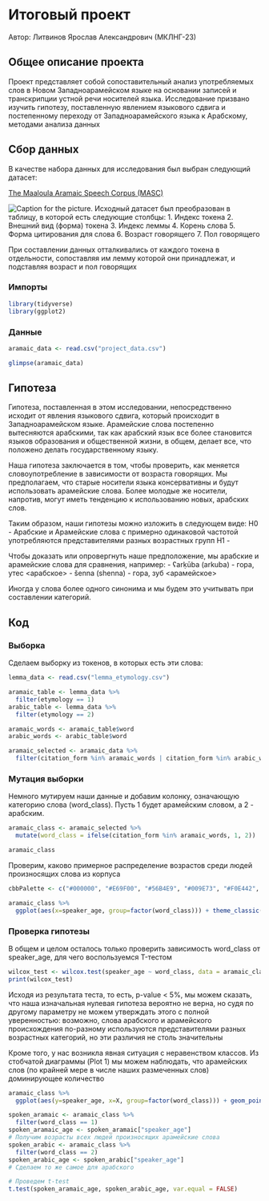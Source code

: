 # Итоговый проект
Автор: Литвинов Ярослав Александрович (МКЛНГ-23)

## Общее описание проекта

Проект представляет собой сопоставительный анализ употребляемых слов в Новом Западноарамейском языке на основании записей и транскрипции устной речи носителей языка. Исследование призвано изучить гипотезу, поставленную явлением языкового сдвига и постепенному переходу от Западноарамейского языка к Арабскому, методами анализа данных

## Сбор данных

В качестве набора данных для исследования был выбран следующий датасет:

[The Maaloula Aramaic Speech Corpus (MASC)](https://zenodo.org/records/6496714)

![Caption for the picture.](D:\Code\da_sgdlceva_mklng\aramaic\images\db_layout.png)
Исходный датасет был преобразован в таблицу, в которой есть следующие столбцы:
1. Индекс токена
2. Внешний вид (форма) токена
3. Индекс леммы
4. Корень слова
5. Форма цитирования для слова
6. Возраст говорящего
7. Пол говорящего

При составлении данных отталкивались от каждого токена в отдельности, сопоставляя им лемму которой они принадлежат, и подставляя возраст и пол говорящих

### Импорты

```r
library(tidyverse)
library(ggplot2)
```

### Данные

```r
aramaic_data <- read.csv("project_data.csv")
```

```r
glimpse(aramaic_data)
```

## Гипотеза
Гипотеза, поставленная в этом исследовании, непосредственно исходит от явления языкового сдвига, который происходит в Западноарамейском языке. Арамейские слова постепенно вытесняются арабскими, так как арабский язык все более становится языков образования и общественной жизни, в общем, делает все, что положено делать государственному языку.

Наша гипотеза заключается в том, чтобы проверить, как меняется словоупотребление в зависимости от возраста говорящих. Мы предполагаем, что старые носители языка консервативны и будут использовать арамейские слова. Более молодые же носители, напротив, могут иметь тенденцию к использованию новых, арабских слов. 

Таким образом, наши гипотезы можно изложить в следующем виде:
H0 - Арабские и Арамейские слова с примерно одинаковой частотой употребляются представителями разных возрастных групп
H1 - 

Чтобы доказать или опровергнуть наше предположение, мы арабские и арамейские слова для сравнения, например:
- ʕarḳūba (arkuba) - гора, утес <арабское>
- šenna (shenna) - гора, зуб <арамейское>

Иногда у слова более одного синонима и мы будем это учитывать при составлении категорий.

## Код

### Выборка

Сделаем выборку из токенов, в которых есть эти слова:

```r
lemma_data <- read.csv("lemma_etymology.csv")
```

```r
aramaic_table <- lemma_data %>%
  filter(etymology == 1)
arabic_table <- lemma_data %>%
  filter(etymology == 2)
```

```r
aramaic_words <- aramaic_table$word
arabic_words <- arabic_table$word
```

```r
aramaic_selected <- aramaic_data %>%
  filter(citation_form %in% aramaic_words | citation_form %in% arabic_words)
```

### Мутация выборки

Немного мутируем наши данные и добавим колонку, означающую категорию слова (word_class). Пусть 1 будет арамейским словом, а 2 - арабским.

```r
aramaic_class <- aramaic_selected %>%
  mutate(word_class = ifelse(citation_form %in% aramaic_words, 1, 2))
```

```r
aramaic_class
```
Проверим, каково примерное распределение возрастов среди людей произносящих слова из корпуса
```r
cbbPalette <- c("#000000", "#E69F00", "#56B4E9", "#009E73", "#F0E442", "#0072B2", "#D55E00", "#CC79A7")

aramaic_class %>%
  ggplot(aes(x=speaker_age, group=factor(word_class))) + theme_classic() + geom_histogram(aes(fill=factor(word_class)), alpha=0.8, colour="black") + xlab("Speaker Age") + ylab("Word count") + labs(title="Aramaic / Arabic word usage by speaker age", subtitle=("Aramaic word class 1, Arabic word class 2"), tag="Plot 1") + scale_fill_manual("Word origin", labels=c("Aramaic", "Arabic"), values=cbbPalette)
```

### Проверка гипотезы
В общем и целом осталось только проверить зависимость word_class от speaker_age, для чего воспользуемся T-тестом

```r
wilcox_test <- wilcox.test(speaker_age ~ word_class, data = aramaic_class)
print(wilcox_test)
```
Исходя из результата теста, то есть, p-value < 5%, мы можем сказать, что наша изначальная нулевая гипотеза вероятно не верна, но судя по другому параметру не можем утверждать этого с полной уверенностью: возможно, слова арабского и арамейского происхождения по-разному используются представителями разных возрастных категорий, но эти различия не столь значительны

Кроме того, у нас возникла явная ситуация с неравенством классов. Из стобчатой диаграммы (Plot 1) мы можем наблюдать, что арамейских слов (по крайней мере в числе наших размеченных слов) доминирующее количество

```r
aramaic_class %>%
  ggplot(aes(y=speaker_age, x=X, group=factor(word_class))) + geom_point(aes(colour=factor(word_class)), size=5) + xlab("Number of words") + ylab("Speaker age") + labs(title="Word origin distribution", tag="Plot2") + scale_colour_manual("Word origin", labels=c("Aramaic", "Arabic"), values=cbbPalette)
```


```r
spoken_aramaic <- aramaic_class %>%
  filter(word_class == 1)
spoken_aramaic_age <- spoken_aramaic["speaker_age"]
# Получим возрасты всех людей произносящих арамейские слова
spoken_arabic <- aramaic_class %>%
  filter(word_class == 2)
spoken_arabic_age <- spoken_arabic["speaker_age"]
# Сделаем то же самое для арабского

# Проведем t-test
t.test(spoken_aramaic_age, spoken_arabic_age, var.equal = FALSE)
```
